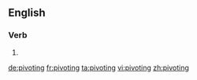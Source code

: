 ==English==

===Verb===
{{head|en}}

# {{present participle of|pivot}}

[[de:pivoting]]
[[fr:pivoting]]
[[ta:pivoting]]
[[vi:pivoting]]
[[zh:pivoting]]